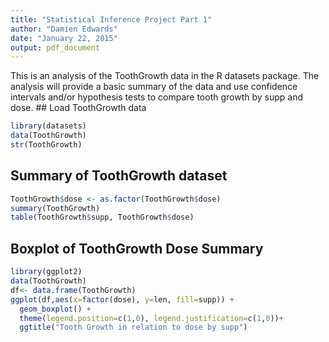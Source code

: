 ```yaml
---
title: "Statistical Inference Project Part 1"
author: "Damien Edwards"
date: "January 22, 2015"
output: pdf_document
---
```

This is an analysis of the ToothGrowth data in the R datasets package. The analysis will provide a basic summary of the data and use confidence intervals and/or hypothesis tests to compare tooth growth by supp and dose.
## Load ToothGrowth data
```r
library(datasets)
data(ToothGrowth)
str(ToothGrowth)
```
## Summary of ToothGrowth dataset
```r
ToothGrowth$dose <- as.factor(ToothGrowth$dose)
summary(ToothGrowth)
table(ToothGrowth$supp, ToothGrowth$dose)
```

## Boxplot of ToothGrowth Dose Summary
```r
library(ggplot2)
data(ToothGrowth)
df<- data.frame(ToothGrowth)
ggplot(df,aes(x=factor(dose), y=len, fill=supp)) +
  geom_boxplot() +
  theme(legend.position=c(1,0), legend.justification=c(1,0))+ 
  ggtitle("Tooth Growth in relation to dose by supp")







```
